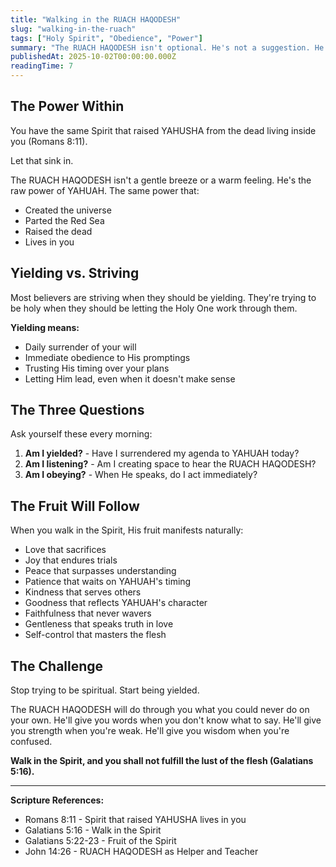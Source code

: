 ```yaml
---
title: "Walking in the RUACH HAQODESH"
slug: "walking-in-the-ruach"
tags: ["Holy Spirit", "Obedience", "Power"]
summary: "The RUACH HAQODESH isn't optional. He's not a suggestion. He's the power that raised YAHUSHA from the dead—and He lives in you."
publishedAt: 2025-10-02T00:00:00.000Z
readingTime: 7
---
```


## The Power Within

You have the same Spirit that raised YAHUSHA from the dead living inside you (Romans 8:11). 

Let that sink in.

The RUACH HAQODESH isn't a gentle breeze or a warm feeling. He's the raw power of YAHUAH. The same power that:
- Created the universe
- Parted the Red Sea
- Raised the dead
- Lives in you

## Yielding vs. Striving

Most believers are striving when they should be yielding. They're trying to be holy when they should be letting the Holy One work through them.

**Yielding means:**
- Daily surrender of your will
- Immediate obedience to His promptings
- Trusting His timing over your plans
- Letting Him lead, even when it doesn't make sense

## The Three Questions

Ask yourself these every morning:

1. **Am I yielded?** - Have I surrendered my agenda to YAHUAH today?
2. **Am I listening?** - Am I creating space to hear the RUACH HAQODESH?
3. **Am I obeying?** - When He speaks, do I act immediately?

## The Fruit Will Follow

When you walk in the Spirit, His fruit manifests naturally:
- Love that sacrifices
- Joy that endures trials
- Peace that surpasses understanding
- Patience that waits on YAHUAH's timing
- Kindness that serves others
- Goodness that reflects YAHUAH's character
- Faithfulness that never wavers
- Gentleness that speaks truth in love
- Self-control that masters the flesh

## The Challenge

Stop trying to be spiritual. Start being yielded.

The RUACH HAQODESH will do through you what you could never do on your own. He'll give you words when you don't know what to say. He'll give you strength when you're weak. He'll give you wisdom when you're confused.

**Walk in the Spirit, and you shall not fulfill the lust of the flesh (Galatians 5:16).**

---

**Scripture References:**
- Romans 8:11 - Spirit that raised YAHUSHA lives in you
- Galatians 5:16 - Walk in the Spirit
- Galatians 5:22-23 - Fruit of the Spirit
- John 14:26 - RUACH HAQODESH as Helper and Teacher


